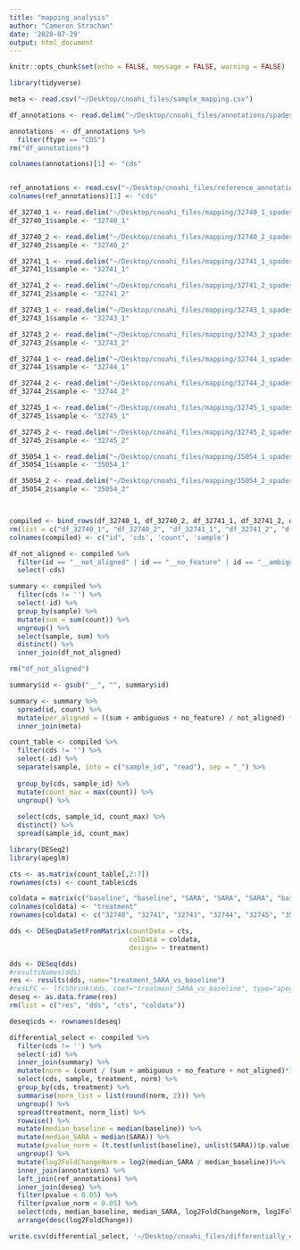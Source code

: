 ```yaml
---
title: "mapping_analysis"
author: "Cameron Strachan"
date: '2020-07-29'
output: html_document
---
```


```r
knitr::opts_chunk$set(echo = FALSE, message = FALSE, warning = FALSE)
```

```r
library(tidyverse)
```

```r
meta <- read.csv("~/Desktop/cnoahi_files/sample_mapping.csv")

df_annotations <- read.delim("~/Desktop/cnoahi_files/annotations/spades_coassembly_scaffolds.tsv")

annotations  <- df_annotations %>%
  filter(ftype == "CDS") 
rm("df_annotations")

colnames(annotations)[1] <- "cds"


ref_annotations <- read.csv("~/Desktop/cnoahi_files/reference_annotations_summarized.csv")
colnames(ref_annotations)[1] <- "cds"
```

```r
df_32740_1 <- read.delim("~/Desktop/cnoahi_files/mapping/32740_1_spades_coassembly_scaffolds.txt", header=FALSE)
df_32740_1$sample <- "32740_1"

df_32740_2 <- read.delim("~/Desktop/cnoahi_files/mapping/32740_2_spades_coassembly_scaffolds.txt", header=FALSE)
df_32740_2$sample <- "32740_2"

df_32741_1 <- read.delim("~/Desktop/cnoahi_files/mapping/32741_1_spades_coassembly_scaffolds.txt", header=FALSE)
df_32741_1$sample <- "32741_1"

df_32741_2 <- read.delim("~/Desktop/cnoahi_files/mapping/32741_2_spades_coassembly_scaffolds.txt", header=FALSE)
df_32741_2$sample <- "32741_2"

df_32743_1 <- read.delim("~/Desktop/cnoahi_files/mapping/32743_1_spades_coassembly_scaffolds.txt", header=FALSE)
df_32743_1$sample <- "32743_1"

df_32743_2 <- read.delim("~/Desktop/cnoahi_files/mapping/32743_2_spades_coassembly_scaffolds.txt", header=FALSE)
df_32743_2$sample <- "32743_2"

df_32744_1 <- read.delim("~/Desktop/cnoahi_files/mapping/32744_1_spades_coassembly_scaffolds.txt", header=FALSE)
df_32744_1$sample <- "32744_1"

df_32744_2 <- read.delim("~/Desktop/cnoahi_files/mapping/32744_2_spades_coassembly_scaffolds.txt", header=FALSE)
df_32744_2$sample <- "32744_2"

df_32745_1 <- read.delim("~/Desktop/cnoahi_files/mapping/32745_1_spades_coassembly_scaffolds.txt", header=FALSE)
df_32745_1$sample <- "32745_1"

df_32745_2 <- read.delim("~/Desktop/cnoahi_files/mapping/32745_2_spades_coassembly_scaffolds.txt", header=FALSE)
df_32745_2$sample <- "32745_2"

df_35054_1 <- read.delim("~/Desktop/cnoahi_files/mapping/35054_1_spades_coassembly_scaffolds.txt", header=FALSE)
df_35054_1$sample <- "35054_1"

df_35054_2 <- read.delim("~/Desktop/cnoahi_files/mapping/35054_2_spades_coassembly_scaffolds.txt", header=FALSE)
df_35054_2$sample <- "35054_2"



compiled <- bind_rows(df_32740_1, df_32740_2, df_32741_1, df_32741_2, df_32743_1, df_32743_2, df_32744_1, df_32744_2, df_32745_1, df_32745_2, df_35054_1, df_35054_2)
rm(list = c("df_32740_1", "df_32740_2", "df_32741_1", "df_32741_2", "df_32743_1", "df_32743_2", "df_32744_1", "df_32744_2", "df_32745_1", "df_32745_2", "df_35054_1", "df_35054_2"))
colnames(compiled) <- c("id", 'cds', 'count', 'sample')
```

```r
df_not_aligned <- compiled %>%
  filter(id == "__not_aligned" | id == "__no_feature" | id == "__ambiguous") %>%
  select(-cds)

summary <- compiled %>%
  filter(cds != '') %>%
  select(-id) %>%
  group_by(sample) %>%
  mutate(sum = sum(count)) %>%
  ungroup() %>%
  select(sample, sum) %>%
  distinct() %>%
  inner_join(df_not_aligned) 

rm("df_not_aligned")

summary$id <- gsub("__", "", summary$id)

summary <- summary %>%
  spread(id, count) %>%
  mutate(per_aligned = ((sum + ambiguous + no_feature) / not_aligned) *100) %>%
  inner_join(meta)
```

```r
count_table <- compiled %>%
  filter(cds != '') %>%
  select(-id) %>%
  separate(sample, into = c("sample_id", "read"), sep = "_") %>%
  
  group_by(cds, sample_id) %>%
  mutate(count_max = max(count)) %>%
  ungroup() %>%
  
  select(cds, sample_id, count_max) %>%
  distinct() %>%
  spread(sample_id, count_max)

library(DESeq2)
library(apeglm)

cts <- as.matrix(count_table[,2:7])
rownames(cts) <- count_table$cds

coldata = matrix(c("baseline", "baseline", "SARA", "SARA", "SARA", "baseline"))
colnames(coldata) <- "treatment"
rownames(coldata) <- c("32740", "32741", "32743", "32744", "32745", "35054")

dds <- DESeqDataSetFromMatrix(countData = cts,
                              colData = coldata,
                              design= ~ treatment)

dds <- DESeq(dds)
#resultsNames(dds)
res <- results(dds, name="treatment_SARA_vs_baseline")
#resLFC <- lfcShrink(dds, coef="treatment_SARA_vs_baseline", type="apeglm")
deseq <- as.data.frame(res)
rm(list = c("res", "dds", "cts", "coldata"))

deseq$cds <- rownames(deseq)
```

```r
differential_select <- compiled %>%
  filter(cds != '') %>%
  select(-id) %>%
  inner_join(summary) %>%
  mutate(norm = (count / (sum + ambiguous + no_feature + not_aligned)*1000000)) %>%
  select(cds, sample, treatment, norm) %>%
  group_by(cds, treatment) %>%
  summarise(norm_list = list(round(norm, 2))) %>%
  ungroup() %>%
  spread(treatment, norm_list) %>%
  rowwise() %>%
  mutate(median_baseline = median(baseline)) %>%
  mutate(median_SARA = median(SARA)) %>%
  mutate(pvalue_norm = (t.test(unlist(baseline), unlist(SARA))$p.value)) %>%
  ungroup() %>%
  mutate(log2FoldChangeNorm = log2(median_SARA / median_baseline))%>%
  inner_join(annotations) %>%
  left_join(ref_annotations) %>%
  inner_join(deseq) %>%
  filter(pvalue < 0.05) %>%
  filter(pvalue_norm < 0.05) %>%
  select(cds, median_baseline, median_SARA, log2FoldChangeNorm, log2FoldChange, pvalue_norm, pvalue, gene, product, starts_with("Campylobacter")) %>%
  arrange(desc(log2FoldChange))

write.csv(differential_select, '~/Desktop/cnoahi_files/differentially_expressed_genes_annotations.csv', row.names = FALSE)
```
